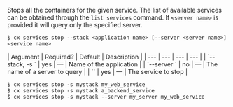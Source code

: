 Stops all the containers for the given service. The list of available  services can be obtained through the `list services` command. If `<server name>` is provided it will query only the specified server.

<Tabs >
<Tab label="Usage">

```shell
$ cx services stop --stack <application name> [--server <server name>] <service name>
```
</Tab>
    
<Tab label="arguments">
| Argument | Required? | Default | Description |
|  ---  |  ---  |  ---  |  ---  |
| `--stack, -s <application name>` | yes | — | Name of the application |
| `--server <server name>` | no | — | The name of a server to query |
| `<service name>` | yes | — | The service to stop |
</Tab>
<Tab label="examples">

```shell
$ cx services stop -s mystack my_web_service
$ cx services stop -s mystack a_backend_service
$ cx services stop -s mystack --server my_server my_web_service
```

</Tab>
</Tabs>